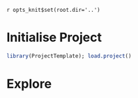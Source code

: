 `r opts_knit$set(root.dir='..')`      

# Initialise Project
```r
library(ProjectTemplate); load.project()
```             

# Explore
```r

```


